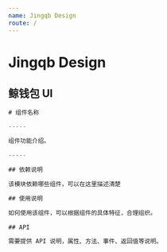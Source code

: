 ```yaml
---
name: Jingqb Design
route: /
---
```





# Jingqb Design


## 鲸钱包 UI 


```js
# 组件名称

-----

组件功能介绍。

-----

## 依赖说明

该模块依赖哪些组件，可以在这里描述清楚

## 使用说明

如何使用该组件，可以根据组件的具体特征，合理组织。

## API

需要提供 API 说明，属性、方法、事件、返回值等说明。

```
